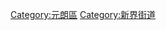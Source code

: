 {{commonscat|Streets in Yuen Long District}}
[[Category:元朗區|Category:元朗區]]
[[Category:新界街道|Category:新界街道]]